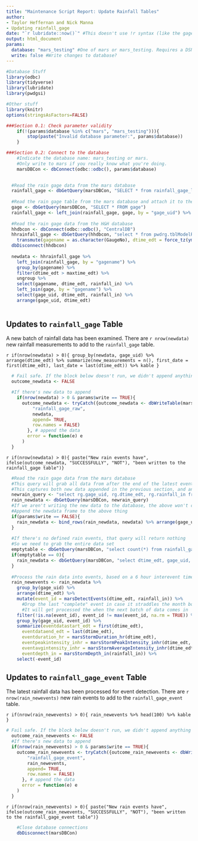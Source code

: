 ---
title: "Maintenance Script Report: Update Rainfall Tables"
author:
- Taylor Heffernan and Nick Manna
- Updating rainfall_gage
date: "`r lubridate::now()`" #This doesn't use !r syntax (like the gagedb param below) because it's not a param. It's evaluated by default.
output: html_document
params:
  database: "mars_testing" #One of mars or mars_testing. Requires a DSN of the same name.
  write: false #Write changes to database?
---

```{r setup, include=FALSE}
#Database Stuff
library(odbc)
library(tidyverse)
library(lubridate)
library(pwdgsi)

#Other stuff
library(knitr)
options(stringsAsFactors=FALSE)
```

```{r Section 0 - Preamble and database connections, include=FALSE}
###Section 0.1: Check parameter validity
	if(!(params$database %in% c("mars", "mars_testing"))){
		stop(paste("Invalid database parameter:", params$database))
	}

###Section 0.2: Connect to the database
	#Indicate the database name: mars_testing or mars. 
	#Only write to mars if you really know what you're doing.
	marsDBCon <- dbConnect(odbc::odbc(), params$database)
	
```

```{r Section 1 - Gathering rainfall data, include = FALSE}
  #Read the rain gage data from the mars database
  rainfall_gage <- dbGetQuery(marsDBCon, "SELECT * from rainfall_gage_latestdates")  
  
  #Read the rain gage table from the mars database and attach it to the rainfall data
  gage <- dbGetQuery(marsDBCon, "SELECT * FROM gage")
  rainfall_gage <- left_join(rainfall_gage, gage, by = "gage_uid") %>% select(gagename, maxtime_edt)
  
  #Read the rain gage data from the H&H database
  hhdbcon <- dbConnect(odbc::odbc(), "CentralDB")
  hhrainfall_gage <- dbGetQuery(hhdbcon, "select * from pwdrg.tblModelRain") %>% 
    transmute(gagename = as.character(GaugeNo), dtime_edt = force_tz(ymd_hms(DateTime), "America/New_York"), rainfall_in = Rainfall)
  dbDisconnect(hhdbcon)
  
  newdata <- hhrainfall_gage %>% 
    left_join(rainfall_gage, by = "gagename") %>% 
    group_by(gagename) %>%
    filter(dtime_edt > maxtime_edt) %>%
    ungroup %>%
    select(gagename, dtime_edt, rainfall_in) %>%
    left_join(gage, by = "gagename") %>%
    select(gage_uid, dtime_edt, rainfall_in) %>%
    arrange(gage_uid, dtime_edt)
  
```

## Updates to `rainfall_gage` Table

A new batch of rainfall data has been examined. There are `r nrow(newdata)` new rainfall measurements to add to the `rainfall_gage` table.

`r if(nrow(newdata) > 0){ group_by(newdata, gage_uid) %>% arrange(dtime_edt) %>% summarize(new_measurements = n(), first_date = first(dtime_edt), last_date = last(dtime_edt)) %>% kable }`

```{r Section 1.5 - Writing to the smp_loc table, include = FALSE}	
  # Fail safe. If the block below doesn't run, we didn't append anything
  outcome_newdata <- FALSE

  #If there's new data to append
  	if(nrow(newdata) > 0 & params$write == TRUE){
      outcome_newdata <- tryCatch({outcome_newdata <- dbWriteTable(marsDBCon,
          "rainfall_gage_raw",
          newdata,
          append= TRUE,
          row.names = FALSE)
        }, # append the data
        error = function(e) e
      )
  }
```

`r if(nrow(newdata) > 0){ paste("New rain events have", ifelse(outcome_newdata, "SUCCESSFULLY", "NOT"), "been written to the rainfall_gage table")}`

```{r Section 2 - Processing new rain events, include = FALSE}
  #Read the rain gage data from the mars database
  #This query will grab all data from after the end of the latest event for each gage
  #This captures both new data appended in the previous section, and any data that was clipped last time events were processed
  newrain_query <- "select rg.gage_uid, rg.dtime_edt, rg.rainfall_in from rainfall_gage rg left join rainfall_gage_event_latestdates rgel on rg.gage_uid = rgel.gage_uid where rg.dtime_edt > rgel.dtime_edt"
  rain_newdata <- dbGetQuery(marsDBCon, newrain_query)
  #If we aren't writing the new data to the database, the above won't capture this batch of rain data
  #Append the newdata frame to the above thing
  if(params$write == FALSE){
    rain_newdata <- bind_rows(rain_newdata, newdata) %>% arrange(gage_uid, dtime_edt)
  }
  
  #If there's no defined rain events, that query will return nothing
  #So we need to grab the entire data set
  emptytable <- dbGetQuery(marsDBCon, "select count(*) from rainfall_gage_event_latestdates") %>% pull(count)
  if(emptytable == 0){
    rain_newdata <- dbGetQuery(marsDBCon, "select dtime_edt, gage_uid, rainfall_in from rainfall_gage")
  }
  
  #Process the rain data into events, based on a 6 hour interevent time and a minimum depth of 0.1 inches
  rain_newevents <- rain_newdata %>% 
    group_by(gage_uid) %>%
    arrange(dtime_edt) %>% 
    mutate(event_id = marsDetectEvents(dtime_edt, rainfall_in)) %>%
      #Drop the last "complete" event in case it straddles the month boundary
      #It will get processed the when the next batch of data comes in
    filter(!is.na(event_id), event_id != max(event_id, na.rm = TRUE)) %>%
    group_by(gage_uid, event_id) %>%
    summarize(eventdatastart_edt = first(dtime_edt),
      eventdataend_edt = last(dtime_edt),
      eventduration_hr = marsStormDuration_hr(dtime_edt),
      eventpeakintensity_inhr = marsStormPeakIntensity_inhr(dtime_edt, rainfall_in),
      eventavgintensity_inhr = marsStormAverageIntensity_inhr(dtime_edt, rainfall_in),
      eventdepth_in = marsStormDepth_in(rainfall_in)) %>%
    select(-event_id)
```


## Updates to `rainfall_gage_event` Table

The latest rainfall data has been processed for event detection. There are `r nrow(rain_newevents)` new rain events to add to the `rainfall_gage_event` table.

`r if(nrow(rain_newevents) > 0){ rain_newevents %>% head(100) %>% kable }`

```{r Section 2.5 - Writing to the smp_loc table, include = FALSE}  
# Fail safe. If the block below doesn't run, we didn't append anything
  outcome_rain_newevents <- FALSE
  #If there's new data to append
  if(nrow(rain_newevents) > 0 & params$write == TRUE){
    outcome_rain_newevents <- tryCatch({outcome_rain_newevents <- dbWriteTable(marsDBCon, 
        "rainfall_gage_event", 
        rain_newevents, 
        append= TRUE, 
        row.names = FALSE)
      }, # append the data
      error = function(e) e
    )
  }
```

`r if(nrow(rain_newevents) > 0){ paste("New rain events have", ifelse(outcome_rain_newevents, "SUCCESSFULLY", "NOT"), "been written to the rainfall_gage_event table")}`

```{r Section 3 - Close DB connections and render this file, include = FALSE}
	#Close database connections
	dbDisconnect(marsDBCon)
```